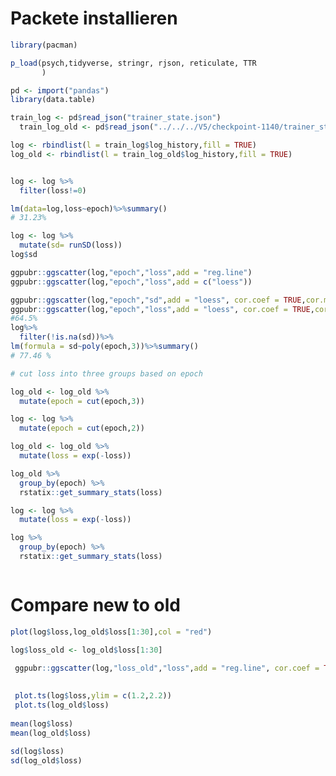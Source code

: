 
# Packete installieren
```r
library(pacman)

p_load(psych,tidyverse, stringr, rjson, reticulate, TTR
       )
```

```r
pd <- import("pandas")
library(data.table)

train_log <- pd$read_json("trainer_state.json")
  train_log_old <- pd$read_json("../../../V5/checkpoint-1140/trainer_state.json")

log <- rbindlist(l = train_log$log_history,fill = TRUE)
log_old <- rbindlist(l = train_log_old$log_history,fill = TRUE)


log <- log %>%
  filter(loss!=0)

lm(data=log,loss~epoch)%>%summary()
# 31.23%

log <- log %>%
  mutate(sd= runSD(loss))
log$sd

ggpubr::ggscatter(log,"epoch","loss",add = "reg.line")
ggpubr::ggscatter(log,"epoch","loss",add = c("loess"))

ggpubr::ggscatter(log,"epoch","sd",add = "loess", cor.coef = TRUE,cor.method = "spearman")
ggpubr::ggscatter(log,"epoch","loss",add = "loess", cor.coef = TRUE,cor.method = "spearman")
#64.5%
log%>%
  filter(!is.na(sd))%>%
lm(formula = sd~poly(epoch,3))%>%summary()
# 77.46 %

```

```r
# cut loss into three groups based on epoch

log_old <- log_old %>%
  mutate(epoch = cut(epoch,3))

log <- log %>%
  mutate(epoch = cut(epoch,2))
```

```r
log_old <- log_old %>%
  mutate(loss = exp(-loss))

log_old %>%
  group_by(epoch) %>%
  rstatix::get_summary_stats(loss)

log <- log %>%
  mutate(loss = exp(-loss))

log %>%
  group_by(epoch) %>%
  rstatix::get_summary_stats(loss)

```

```r

```


# Compare new to old
```r

plot(log$loss,log_old$loss[1:30],col = "red")

log$loss_old <- log_old$loss[1:30]

 ggpubr::ggscatter(log,"loss_old","loss",add = "reg.line", cor.coef = TRUE,cor.method = "spearman")
 
 
 plot.ts(log$loss,ylim = c(1.2,2.2))
 plot.ts(log_old$loss)
 
mean(log$loss)
mean(log_old$loss)

sd(log$loss)
sd(log_old$loss)




```

